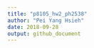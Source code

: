 ```yaml
---
title: "p8105_hw2_ph2538"
author: "Pei Yang Hsieh"
date: 2018-09-28
output: github_document
---
```


